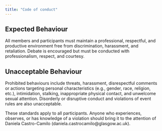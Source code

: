 ```yaml
---
title: "Code of conduct"
---
```



## Expected Behaviour

All members and participants must maintain a professional, respectful, and productive environment free from discrimination, harassment, and retaliation. Debate is encouraged but must be conducted with professionalism, respect, and courtesy.

## Unacceptable Behaviour

Prohibited behaviours include threats, harassment, disrespectful comments or actions targeting personal characteristics (e.g., gender, race, religion, etc.), intimidation, stalking, inappropriate physical contact, and unwelcome sexual attention. Disorderly or disruptive conduct and violations of event rules are also unacceptable.

These standards apply to all participants. Anyone who experiences, observes, or has knowledge of a violation should bring it to the attention of Daniela Castro-Camilo (daniela.castrocamilo@glasgow.ac.uk).